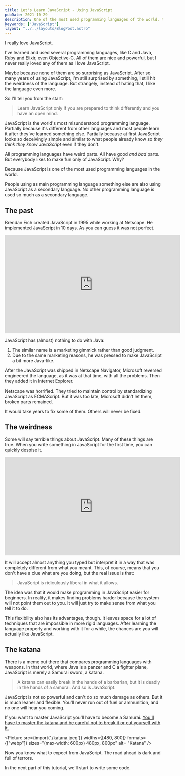 ```yaml
---
title: Let's Learn JavaScript - Using JavaScript
pubDate: 2021-10-29
description: One of the most used programming languages of the world, the world's most misunderstood programming language.
keywords: ['JavaScript']
layout: "../../layouts/BlogPost.astro"
---
```


I really love JavaScript. 

I've learned and used several programming languages, like C and Java, Ruby and Elixir, even Objective-C. All of them are nice
and powerful, but I never really loved any of them as I love JavaScript.

Maybe because none of them are so surprising as JavaScript. After so many years of using JavaScript, I'm still surprised 
by something, I still hit the weirdness of the language. But strangely, instead of hating that, I like the language even more.

So I'll tell you from the start: 
> Learn JavaScript only if you are prepared to think differently and you have an open mind.

JavaScript is the world's most misunderstood programming language. 
Partially because it's different from other languages and most people learn it after they've learned something else.
Partially because at first JavaScript looks so deceivingly simple and similar to what people already know so *they think they know JavaScript* even if they don't.

All programming languages have weird parts. All have good *and bad* parts. But everybody likes to make fun only of JavaScript. Why?

Because JavaScript is one of the most used programming languages in the world. 

People using as main programming language something else are also using JavaScript as a secondary language. No other programming language is used so much as a secondary language.



## The past

Brendan Eich created JavaScript in 1995 while working at Netscape.
He implemented JavaScript in 10 days. As you can guess it was not perfect.

<iframe width="560" height="315" src="https://www.youtube.com/embed/S0ZWtsYyX8E" title="YouTube video player" frameborder="0" allow="accelerometer; autoplay; clipboard-write; encrypted-media; gyroscope; picture-in-picture" allowfullscreen></iframe>

JavaScript has (almost) nothing to do with Java:
1. The similar name is a marketing gimmick rather than good judgment.
2. Due to the same marketing reasons, he was pressed to make JavaScript 
a bit more Java-like.

After the JavaScript was shipped in Netscape Navigator, Microsoft reversed engineered the language, as it was at that time, with all
the problems. Then they added it in Internet Explorer.

Netscape was horrified. They tried to maintain control by standardizing JavaScript as ECMAScript. But it was too late, Microsoft didn't let them, broken parts remained.

It would take years to fix some of them. Others will never be fixed.

## The weirdness

Some will say terrible things about JavaScript. Many of these things are true. 
When you write something in JavaScript for the first time, you can quickly despise it. 

<iframe width="560" height="315" src="https://www.youtube.com/embed/3se2-thqf-A" title="WAT" frameborder="0" allow="accelerometer; autoplay; clipboard-write; encrypted-media; gyroscope; picture-in-picture" allowfullscreen></iframe>

It will accept almost anything you typed but interpret it in a way that was completely different from what you meant. 
This, of course, means that you don't have a clue what are you doing, but the real issue is that: 

> JavaScript is ridiculously liberal in what it allows. 

The idea was that it would make programming in JavaScript easier for beginners. In reality, it makes finding problems harder 
because the system will not point them out to you. It will just try to make sense from what you tell it to do.

This flexibility also has its advantages, though. 
It leaves space for a lot of techniques that are impossible in more rigid languages.
After learning the language properly and working with it for a while, the chances are you will actually like JavaScript.


## The katana

There is a meme out there that compares programming languages with weapons. 
In that world, where Java is a panzer and C a fighter plane, JavaScript is merely a Samurai sword, a katana.

> A katana can easily break in the hands of a barbarian, but it is deadly in the hands of a samurai. And so is JavaScript.

JavaScript is not so powerful and can't do so much damage as others. But it is much leaner and flexible. You'll never run out of fuel or ammunition, and no one will hear you coming.

If you want to master JavaScript you'll have to become a Samurai. [You'll have to master the katana and be careful not to break it or cut yourself with it.](https://www.amazon.com/Secrets-JavaScript-Ninja-John-Resig/dp/1617292850)



<Picture src={import('./katana.jpeg')}
        widths={[480, 800]} 
        formats={["webp"]}
        sizes="(max-width: 600px) 480px, 800px" 
        alt= "Katana" />



Now you know what to expect from JavaScript. The road ahead is dark and full of terrors.

In the next part of this tutorial, we'll start to write some code.
